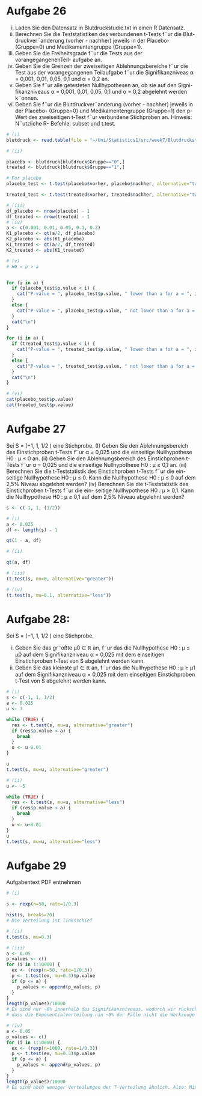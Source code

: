 # Aufgabe 26
(i) Laden Sie den Datensatz in Blutdruckstudie.txt in einen R Datensatz.
(ii) Berechnen Sie die Teststatistiken des verbundenen t-Tests f¨ur die Blut-
druckver¨anderung (vorher - nachher) jeweils in der Placebo- (Gruppe=0)
und Medikamentengruppe (Gruppe=1).
(iii) Geben Sie die Freiheitsgrade f¨ur die Tests aus der vorangegangenenTeil-
aufgabe an.
(iv) Geben Sie die Grenzen der zweiseitigen Ablehnungsbereiche f¨ur die Test
aus der vorangegangenen Teilaufgabe f¨ur die Signifikanzniveas α = 0,001, 0,01, 0,05, 0,1
und α = 0,2 an.
(v) Geben Sie f¨ur alle getesteten Nullhypothesen an, ob sie auf den Signi-
fikanzniveaus α = 0,001, 0,01, 0,05, 0,1 und α = 0,2 abgelehnt werden
k¨onnen.
(vi) Geben Sie f¨ur die Blutdruckver¨anderung (vorher - nachher) jeweils in der
Placebo- (Gruppe=0) und Medikamentengruppe (Gruppe=1) den p-Wert
des zweiseitigen t-Test f¨ur verbundene Stichproben an.
Hinweis: N¨utzliche R- Befehle: subset und t.test.

```r
# (i)
blutdruck <- read.table(file = "~/Uni/Statistics1/src/week7/Blutdruckstudie.txt", header=TRUE)

# (ii)

placebo <- blutdruck[blutdruck$Gruppe=="0",]
treated <- blutdruck[blutdruck$Gruppe=="1",]

# For placebo
placebo_test <- t.test(placebo$vorher, placebo$nachher, alternative="two.sided", paired=TRUE)

treated_test <- t.test(treated$vorher, treated$nachher, alternative="two.sided", paired=TRUE)

# (iii)
df_placebo <- nrow(placebo) - 1
df_treated <- nrow(treated) - 1
# (iv)
a <- c(0.001, 0.01, 0.05, 0.1, 0.2)
K1_placebo <- qt(a/2, df_placebo)
K2_placebo <- abs(K1_placebo)
K1_treated <- qt(a/2, df_treated)
K2_treated <- abs(K1_treated)

# (v)
# H0 = p > a


for (i in a) {
  if (placebo_test$p.value < i) {
    cat("P-value = ", placebo_test$p.value, " lower than a for a = ", i)
  }
  else {
    cat("P-value = ", placebo_test$p.value, " not lower than a for a = ", i)
  }
  cat("\n")
}

for (i in a) {
  if (treated_test$p.value < i) {
    cat("P-value = ", treated_test$p.value, " lower than a for a = ", i)
  }
  else {
    cat("P-value = ", treated_test$p.value, " not lower than a for a = ", i)
  }
  cat("\n")
}

# (vi)
cat(placebo_test$p.value)
cat(treated_test$p.value)

```
# Aufgabe 27
Sei S = (−1, 1, 1/2 ) eine Stichprobe.
(I) Geben Sie den Ablehnungsbereich des Einstichproben t-Tests f¨ur α =
0,025 und die einseitige Nullhypothese H0 : μ ≤ 0 an.
(ii) Geben Sie den Ablehnungsbereich des Einstichproben t-Tests f¨ur α =
0,025 und die einseitige Nullhypothese H0 : μ ≥ 0,1 an.
(iii) Berechnen Sie die t-Teststatistik des Einstichproben t-Tests f¨ur die ein-
seitige Nullhypothese H0 : μ ≤ 0. Kann die Nullhypothese H0 : μ ≤ 0
auf dem 2,5% Niveau abgelehnt werden?
(iv) Berechnen Sie die t-Teststatistik des Einstichproben t-Tests f¨ur die ein-
seitige Nullhypothese H0 : μ ≥ 0,1. Kann die Nullhypothese H0 : μ ≥ 0,1
auf dem 2,5% Niveau abgelehnt werden?



```r
s <- c(-1, 1, (1/2))

# (i)
a <- 0.025
df <- length(s) - 1

qt(1 - a, df)

# (ii)

qt(a, df)

# (iii)
(t.test(s, mu=0, alternative="greater"))

# (iv)
(t.test(s, mu=0.1, alternative="less"))
```



# Aufgabe 28:
Sei S = (−1, 1, 1/2 ) eine Stichprobe.

(i) Geben Sie das gr¨oßte μ0 ∈ $\mathbb{R}$ an, f¨ur das die Nullhypothese H0 : μ ≤ μ0
auf dem Signifikanzniveau α = 0,025 mit dem einseitigen Einstichproben
t-Test von S abgelehnt werden kann.
(ii) Geben Sie das kleinste μ1 ∈ $\mathbb{R}$ an, f¨ur das die Nullhypothese H0 : μ ≥ μ1
auf dem Signifikanzniveau α = 0,025 mit dem einseitigen Einstichproben
t-Test von S abgelehnt werden kann.


```r
# (i)
s <- c(-1, 1, 1/2)
a <- 0.025
u <- 1

while (TRUE) {
  res <- t.test(s, mu=u, alternative="greater")
  if (res$p.value < a) {
    break
  }
  u <- u-0.01
}

u
t.test(s, mu=u, alternative="greater")

# (ii)
u <- -5

while (TRUE) {
  res <- t.test(s, mu=u, alternative="less")
  if (res$p.value < a) {
    break
  }
  u <- u+0.01
}
u
t.test(s, mu=u, alternative="less")
```

# Aufgabe 29
Aufgabentext PDF entnehmen

```r
# (i)

s <- rexp(n=50, rate=1/0.3)

hist(s, breaks=20)
# Die Verteilung ist linksschief

# (ii)
t.test(s, mu=0.3)

# (iii)
a <- 0.05
p_values <- c()
for (i in 1:10000) {
  ex <- (rexp(n=50, rate=1/0.3))
  p <- t.test(ex, mu=0.3)$p.value
  if (p <= a) {
    p_values <- append(p_values, p)
  }
}
length(p_values)/10000
# Es sind nur ~6% innerhalb des Signifikanzniveaus, wodurch wir rückschließen können,
# dass die Exponentialverteilung nin ~6% der Fälle nicht die Werkzeuge des T-Tests anwenden können (falsch-positiv)

# (iv)
a <- 0.05
p_values <- c()
for (i in 1:10000) {
  ex <- (rexp(n=1000, rate=1/0.3))
  p <- t.test(ex, mu=0.3)$p.value
  if (p <= a) {
    p_values <- append(p_values, p)
  }
}
length(p_values)/10000
# Es sind noch weniger Verteilungen der T-Verteilung ähnlich. Also: Mit vergrößendem n steigt die Ähnlichkeit.
```





